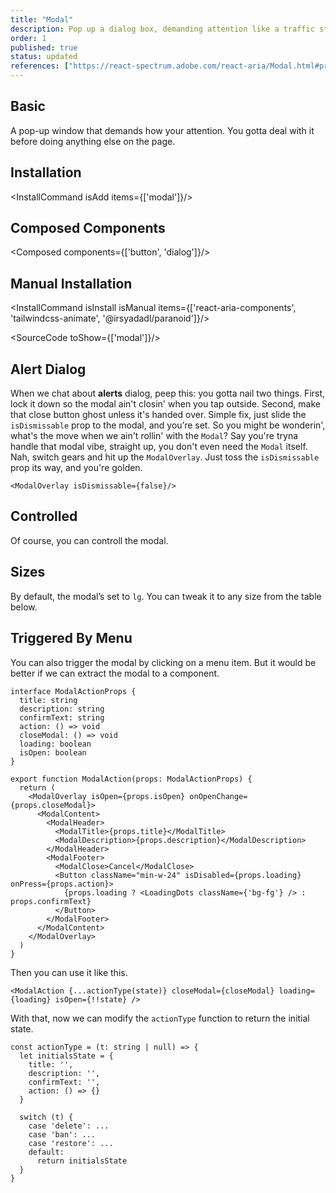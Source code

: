 ```yaml
---
title: "Modal"
description: Pop up a dialog box, demanding attention like a traffic stop sign, ideal for critical interactions..
order: 1
published: true
status: updated
references: ["https://react-spectrum.adobe.com/react-aria/Modal.html#props", "https://github.com/jamiebuilds/tailwindcss-animate"]
---
```



## Basic
A pop-up window that demands how  your attention. You gotta deal with it before doing anything else on the page.
<How toUse="overlays/modal-demo" />

## Installation
<InstallCommand isAdd items={['modal']}/>

## Composed Components
<Composed components={['button', 'dialog']}/>

## Manual Installation

<InstallCommand isInstall isManual items={['react-aria-components', 'tailwindcss-animate', '@irsyadadl/paranoid']}/>

<SourceCode toShow={['modal']}/>

## Alert Dialog
When we chat about **alerts** dialog, peep this: you gotta nail two things. First, lock it down so the modal ain't closin' when you tap outside. Second, make that close button ghost unless it's handed over. Simple fix, just slide the `isDismissable` prop to the modal, and you’re set.
<How toUse="overlays/alert-dialog-demo" />
So you might be wonderin', what's the move when we ain't rollin' with the `Modal`? Say you're tryna handle that modal vibe, straight up, you don't even need the `Modal` itself. Nah, switch gears and hit up the `ModalOverlay`. Just toss the `isDismissable` prop its way, and you're golden.
```
<ModalOverlay isDismissable={false}/>
```

## Controlled
Of course, you can controll the modal.
<How toUse="overlays/modal-controlled-demo" />

## Sizes
By default, the modal’s set to `lg`. You can tweak it to any size from the table below.
<How toUse="overlays/modal-size-demo" />

## Triggered By Menu
You can also trigger the modal by clicking on a menu item.
<How toUse="overlays/modal-triggered-by-menu-demo" />
But it would be better if we can extract the modal to a component.

```
interface ModalActionProps {
  title: string
  description: string
  confirmText: string
  action: () => void
  closeModal: () => void
  loading: boolean
  isOpen: boolean
}

export function ModalAction(props: ModalActionProps) {
  return (
    <ModalOverlay isOpen={props.isOpen} onOpenChange={props.closeModal}>
      <ModalContent>
        <ModalHeader>
          <ModalTitle>{props.title}</ModalTitle>
          <ModalDescription>{props.description}</ModalDescription>
        </ModalHeader>
        <ModalFooter>
          <ModalClose>Cancel</ModalClose>
          <Button className="min-w-24" isDisabled={props.loading} onPress={props.action}>
            {props.loading ? <LoadingDots className={'bg-fg'} /> : props.confirmText}
          </Button>
        </ModalFooter>
      </ModalContent>
    </ModalOverlay>
  )
}
```

Then you can use it like this.

```
<ModalAction {...actionType(state)} closeModal={closeModal} loading={loading} isOpen={!!state} />
```

With that, now we can modify the `actionType` function to return the initial state.

```tsx
const actionType = (t: string | null) => {
  let initialsState = {
    title: '',
    description: '',
    confirmText: '',
    action: () => {}
  }

  switch (t) {
    case 'delete': ...
    case 'ban': ...
    case 'restore': ...
    default:
      return initialsState
  }
}
```
